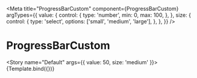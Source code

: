 
<Meta
  title="ProgressBarCustom"
  component={ProgressBarCustom}
  argTypes={{
    value: {
      control: {
        type: 'number',
        min: 0,
        max: 100,
      },
    },
    size: {
      control: {
        type: 'select',
        options: ['small', 'medium', 'large'],
      },
    },
  }}
/>


# ProgressBarCustom

<Story name="Default" args={{ value: 50, size: 'medium' }}>
  {Template.bind({})}
</Story>
